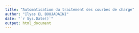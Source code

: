 ```yaml
---
title: "Automatisation du traitement des courbes de charge"
author: "Ilyas EL BOUJADAINI"
date: "`r Sys.Date()`"
output: html_document
---
```



